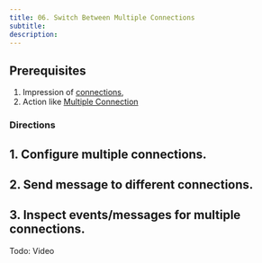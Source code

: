 ```yaml
---
title: 06. Switch Between Multiple Connections
subtitle:
description:
---
```


## Prerequisites
1. Impression of [connections](/websocket/i/connections/), 
2. Action like [Multiple Connection](/websocket/a/establishing-multiple-ws-connections/)

### Directions 
## 1. Configure multiple connections.

## 2. Send message to different connections.

## 3. Inspect events/messages for multiple connections.

Todo: Video